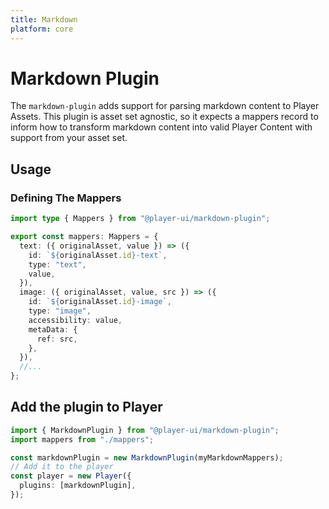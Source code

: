 ```yaml
---
title: Markdown
platform: core
---
```


# Markdown Plugin

The `markdown-plugin` adds support for parsing markdown content to Player Assets. This plugin is asset set agnostic, so it expects a mappers record to inform how to transform markdown content into valid Player Content with support from your asset set.

## Usage

<PlatformTabs>
  <Fragment slot='core'>

### Defining The Mappers

```ts
import type { Mappers } from "@player-ui/markdown-plugin";

export const mappers: Mappers = {
  text: ({ originalAsset, value }) => ({
    id: `${originalAsset.id}-text`,
    type: "text",
    value,
  }),
  image: ({ originalAsset, value, src }) => ({
    id: `${originalAsset.id}-image`,
    type: "image",
    accessibility: value,
    metaData: {
      ref: src,
    },
  }),
  //...
};
```

## Add the plugin to Player

```ts
import { MarkdownPlugin } from "@player-ui/markdown-plugin";
import mappers from "./mappers";

const markdownPlugin = new MarkdownPlugin(myMarkdownMappers);
// Add it to the player
const player = new Player({
  plugins: [markdownPlugin],
});
```

  </Fragment>
</PlatformTabs>
